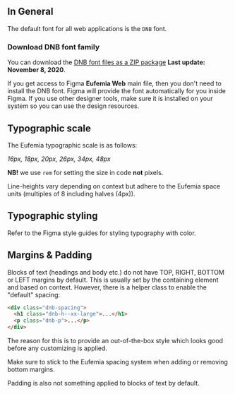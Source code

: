 ## In General

The default font for all web applications is the `DNB` font.

### Download DNB font family

You can download the [DNB font files as a ZIP package](https://github.com/dnbexperience/eufemia/tree/main/packages/dnb-eufemia/assets/fonts/dnb/DNB.zip?raw=true) **Last update: November 8, 2020**.

If you get access to Figma **Eufemia Web** main file, then you don't need to install the DNB font. Figma will provide the font automatically for you inside Figma. If you use other designer tools, make sure it is installed on your system so you can use the design resources.

## Typographic scale

The Eufemia typographic scale is as follows:

_16px, 18px, 20px, 26px, 34px, 48px_

**NB!** we use `rem` for setting the size in code **not** pixels.

Line-heights vary depending on context but adhere to the Eufemia space units (multiples of 8 including halves (4px)).

## Typographic styling

Refer to the Figma style guides for styling typography with color.

## Margins & Padding

Blocks of text (headings and body etc.) do not have TOP, RIGHT, BOTTOM or LEFT margins by default. This is usually set by the containing element and based on context. However, there is a helper class to enable the "default" spacing:

```html
<div class="dnb-spacing">
  <h1 class="dnb-h--xx-large">...</h1>
  <p class="dnb-p">...</p>
</div>
```

The reason for this is to provide an out-of-the-box style which looks good before any customizing is applied.

Make sure to stick to the Eufemia spacing system when adding or removing bottom margins.

Padding is also not something applied to blocks of text by default.
